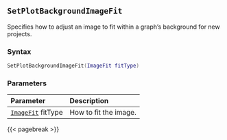 ## `SetPlotBackgroundImageFit`

Specifies how to adjust an image to fit within a graph's background for new projects.

### Syntax {-}

``` .lua
SetPlotBackgroundImageFit(ImageFit fitType)
```


### Parameters {-}

**Parameter** | **Description**
| :-- | :-- |
|[`ImageFit`](#imagefit) fitType | How to fit the image. |


{{< pagebreak >}}